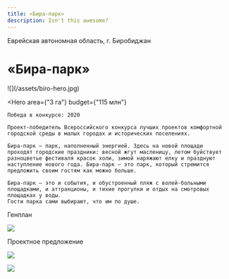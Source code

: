 ```yaml
---
title: «Бира-парк»
description: Isn't this awesome?
---
```


<AffinumLogo />

Еврейская автономная область, г. Биробиджан

# «Бира-парк»

<Wide ar="16/12">
    ![](/assets/biro-hero.jpg)
</Wide>

<Hero
    area={"3 га"}
    budget={"115 млн"}
>
    Победа в конкурсе: 2020

    Проект-победитель Всероссийского конкурса лучших проектов комфортной городской среды в малых городах и исторических поселениях.

    Бира-парк — парк, наполненный энергией. Здесь на новой площади проходят городские праздники: весной жгут масленицу, летом буйствует разноцветье фестиваля красок холи, зимой наряжают елку и празднуют наступление нового года. Бира-парк — это парк, который стремится предложить своим гостям как можно больше. 

    Бира-парк — это и события, и обустроенный пляж с волей-больными площадками, и аттракционы, и тихие прогулки и отдых на смотровых площадках у воды.
    Гости парка сами выбирают, что им по душе.
</Hero>

Генплан

![](/assets/biro-00.jpg)

Проектное предложение

![](/assets/biro-01.jpg)

![](/assets/biro-02.jpg)

